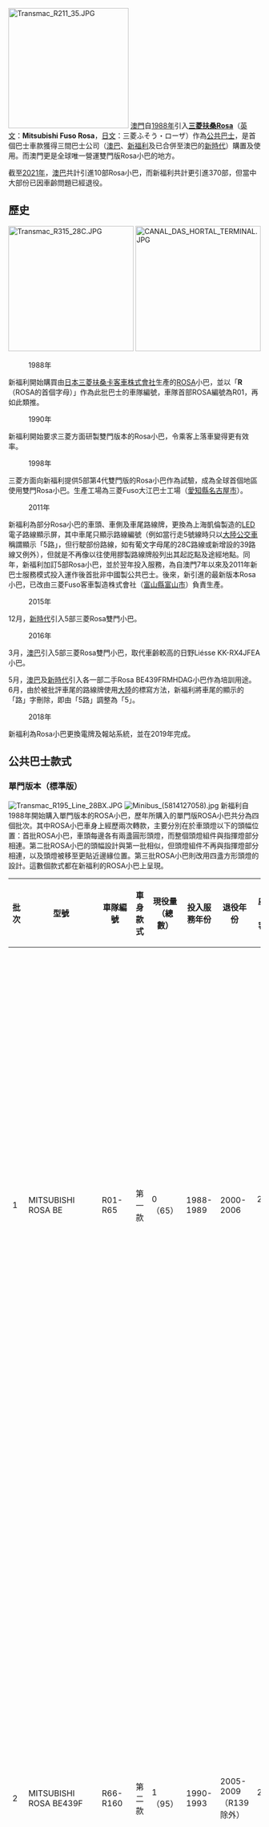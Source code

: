 [[File:Transmac_R211_35.JPG|240px]]
[[澳門|澳門]]自[[1988年|1988年]]引入'''[[三菱扶桑Rosa|三菱扶桑Rosa]]'''（[[英文|英文]]：'''Mitsubishi Fuso Rosa'''，[[日文|日文]]：三菱ふそう・ローザ）作為[[公共巴士|公共巴士]]，是首個巴士車款獲得三間巴士公司（[[澳門公共汽車股份有限公司|澳巴]]、[[澳門新福利公共汽車有限公司|新福利]]及已合併至澳巴的[[澳門新時代公共汽車股份有限公司|新時代]]）購置及使用。而澳門更是全球唯一營運雙門版Rosa小巴的地方。

截至[[2021年|2021年]]，[[澳門公共汽車股份有限公司|澳巴]]共計引進10部Rosa小巴，而新福利共計更引進370部，但當中大部份已因車齡問題已經退役。

==歷史==
[[File:Transmac_R315_28C.JPG|250px]]
[[File:CANAL_DAS_HORTAL_TERMINAL.JPG|250px]]

:1988年
新福利開始購買由[[日本|日本]][[三菱FUSO|三菱扶桑卡客車株式會社]]生產的[[三菱Rosa|ROSA]]小巴，並以「'''R'''（ROSA的首個字母）」作為此批巴士的車隊編號，車隊首部ROSA編號為R01，再如此類推。

:1990年
新福利開始要求三菱方面研製雙門版本的Rosa小巴，令乘客上落車變得更有效率。

:1998年
三菱方面向新福利提供5部第4代雙門版的Rosa小巴作為試驗，成為全球首個地區使用雙門Rosa小巴。生產工場為三菱Fuso大江巴士工場（[[愛知縣|愛知縣]][[名古屋市|名古屋市]]）。

:2011年
新福利為部分Rosa小巴的車頭、車側及車尾路線牌，更換為上海凱倫製造的[[LED|LED]]電子路線顯示屏，其中車尾只顯示路線編號（例如當行走5號線時只以[[中國內地|大陸]][[公共汽車|公交車]]稱謂顯示「5路」，但行駛部份路線，如有葡文字母尾的28C路線或新增設的39路線又例外），但就是不再像以往使用膠製路線牌般列出其起訖點及途經地點。同年，新福利加訂5部Rosa小巴，並於翌年投入服務，為自澳門7年以來及2011年新巴士服務模式投入運作後首批非中國製公共巴士。後來，新引進的最新版本Rosa小巴，已改由三菱Fuso客車製造株式會社（[[富山縣|富山縣]][[富山市|富山市]]）負責生產。

:2015年
12月，[[澳門新時代公共汽車股份有限公司|新時代]]引入5部三菱Rosa雙門小巴。

:2016年
3月，[[澳門公共汽車股份有限公司|澳巴]]引入5部三菱Rosa雙門小巴，取代車齡較高的日野Liésse KK-RX4JFEA小巴。

5月，[[澳門公共汽車股份有限公司|澳巴]]及[[澳門新時代公共汽車股份有限公司|新時代]]引入各一部二手Rosa BE439FRMHDAG小巴作為培訓用途。
6月，由於被批評車尾的路線牌使用[[中國內地|大陸]]的標寫方法，新福利將車尾的顯示的「路」字刪除，即由「5路」調整為「5」。

:2018年
新福利為Rosa小巴更換電牌及報站系統，並在2019年完成。

==公共巴士款式==
===單門版本（標準版）===
[[File:Transmac_R195_Line_28BX.JPG|thumb]]
[[File:Minibus_(5814127058).jpg|thumb]]
新福利自1988年開始購入單門版本的ROSA小巴，歷年所購入的單門版ROSA小巴共分為四個批次。其中ROSA小巴車身上經歷兩次轉款，主要分別在於車頭燈以下的頭幅位置：首批ROSA小巴，車頭每邊各有兩盞圓形頭燈，而整個頭燈組件與指揮燈部分相連。第二批ROSA小巴的頭幅設計與第一批相似，但頭燈組件不再與指揮燈部分相連，以及頭燈被移至更貼近邊緣位置。第三批ROSA小巴則改用四盞方形頭燈的設計。這數個款式都在新福利的ROSA小巴上呈現。
{| border="0" align="{{{1}}}" cellpadding="1px" style="border: 1px solid #999; background-color: #FFFFFF; "
|-align="center" bgcolor="#cccccc"
! 批次
! 型號
! 車隊編號
! 車身款式
! 現役量（總數）
! 投入服務年份
! 退役年份
! 座位數（總載客量）
! 引擎 
! width=60| 波箱
! 備註
|-----
| 1
| MITSUBISHI ROSA BE
| R01-R65
| 第一款
| 0（65）
| 1988-1989
| 2000-2006
| 21（32）
| Mitsubishi 4D31
| Mitsubishi M2S5
|
* 新福利首批Rosa小巴，部分於退役後被拆除牌箱，其中十四部<ref>R02、R03、R11、R16、R17、R23、R27、R29、R30、R34、R35、R37、R40、R58等十四部小巴在2002年至2005年間轉到AA旅遊(前為長安公司)作旅遊巴之用</ref>在2002年10月至2005年1月之間轉到新福利旗下的AA旅遊(前為長安公司)作為旅遊巴之用；R13、R14、R18、R19在2000年3月轉售給科技大學作校巴之用；R31在2004年12月轉售給怡信清潔公司之用。
|-----
| 2
| MITSUBISHI ROSA BE439F
| R66-R160
| 第二款
| 1（95）
| 1990-1993
| 2005-2009（R139除外）
| 22（32）
| Mitsubishi 4D34
| Mitsubishi M2S5
|
* 此批Rosa小巴部分於退役後被拆除牌箱，其中廿八部<ref>R70、R78、R89、R92、R100、R101、R102、R103、R104、R105、R106、R107、R110、R111、R112、R113、R116、R117、R118、R119、R120、R124、R125、R126、R128、R156、R157、R158等廿八部小巴在2005年至2006年間轉到AA旅遊(前為長安公司)作旅遊巴之用</ref>在2005年3月至2006年11月之間轉到新福利旗下的AA旅遊(前為長安公司)作為旅遊巴之用；R71、R130、R133、R135、R136、R154在2006至2008年間轉售紿一新旅遊有限公司。<br>新福利曾改裝R121及R123作為工程車（已於2015年被R257及R260取代），現時僅保留已被改裝之R139作為訓練巴士。
|-----
| 3
| MITSUBISHI ROSA BE439FRMHDAG A/T
| R161-R166
| 第二款
| 0（6）
| 1993-1995
| 2009
| 22（33）
| Mitsubishi 4D34
| AISIN M035A4
|
* R161為自動波ROSA小巴的樣板車，是整批唯一一部早於1993年投入服務。及後自動波成為新福利新購入ROSA的標準設備。
|-----
| 4
| MITSUBISHI ROSA BE439FRMHDAG A/T
| R167-R216
| 第三款
| 0（50）
| 1995-1996
| 2009-2011
| 22（34）
| Mitsubishi 4D34
| AISIN M035A4
|
* 新福利所購買的最後一批單門Rosa小巴，現全數已退役。
|}

===雙門版本===
[[File:Transmac_R220.jpg|thumb]]
[[File:Transmac_R231_35.JPG|thumb]]
[[File:Transmac_R239_28B.JPG|thumb]]
[[File:R246_(5814130688).jpg|thumb]]
[[File:Transmac_R315_28C.JPG|thumb]]
[[File:Transmac_R326_Rt.37.jpg|thumb]]
[[File:Transmac_R331_Rt._9.jpg|thumb]]
[[File:R352_Transmac_16_21-08-2019.jpg|thumb]]
[[File:TCM_1096_28B.jpg|thumb]]
[[File:New_Era_Bus_1091.jpg|thumb]]
[[File:R340_Transmac_17_compartment.jpg|thumb]]
[[File:Transmac_R300_compartment_14-05-2019.jpg|thumb]]
[[File:Transmac_bus_compartment_08-06-2019(7).jpg|thumb]]
新福利自1990年開始要求三菱方面研製雙門版本的ROSA小巴，令乘客上落車變得更有效率。終在1998年，三菱方面向新福利提供5部雙門版的ROSA小巴作為試驗，新福利於是成為全球首家使用雙門版ROSA小巴的巴士公司。新福利旗下的雙門ROSA小巴現時共有105部，款式大致相同，車上設有19座位，連企位最高可載35人。全部車輛都採用[[米芝蓮|米芝蓮]]或[[橫濱橡膠|橫濱橡膠]]生產的內膽式車胎（前後輪尺寸均為7.00R16）。生產工場為三菱扶桑大江巴士工場（[[愛知縣|愛知縣]][[名古屋市|名古屋市]]），但在2011年引進的最新版本車輛已改由三菱扶桑客車製造株式會社（[[富山縣|富山縣]][[富山市|富山市]]）負責生產。

2013年3月20日抵澳的兩輛新版車輛，引擎改用[[菲亞特汽車|快意]]製造的4P10（T6）直列四汽缸DOHC共軌直噴渦輪柴油引擎並配合BLUETEC尿素SCR系統以符合歐盟環保五型標準，波箱同時改為六前速DUONIC半自動加減波箱，車胎也改用205/85R16尺寸之無內膽原子胎，唯因波箱在斜路停車時會被中控電腦強制切換至手動模式，該版本的Rosa在斜路起步時對比採用全自動波箱之舊版顯得吃力。

{| border="0" align="{{{1}}}" cellpadding="1px" style="border: 1px solid #999; background-color: #FFFFFF; "
|-align="center" bgcolor="#cccccc"
! 批次
! 型號
! 車隊編號
! 現役量（總數）
! 投入服務年份
! 退役年份
! 引擎 
! 波箱
! 備註
|-----
| 1
|MITSUBISHI ROSA BE637JRMHDAA A/T
| R217-R221
| 0（5）
| 1998
| 2011.8
| Mitsubishi 4D33直四OHV+Turbo
| AISIN MO35A4
|
* 全球首五部同款車輛。
|-----
| 2
|MITSUBISHI ROSA BE637JRMHDAA A/T
| R222-R241
| 0（20）
| 2000-2001
| 2011.8
| Mitsubishi 4D33直四OHV+Turbo
| AISIN MO35A4
|
* 其中R232-R241採用梗窗設計。
* R226退役後於2018年3月運往香港錦田。
|-----
| 3
|MITSUBISHI ROSA BUS BE639JRMHDAA M/T
| R242-R261
| 2（20）
| 2003.12
| 2014.6
| Mitsubishi 4D33直四OHV+Turbo
| Mitsubishi Fuso MO36S6（初期）<br>Mitsubishi Fuso MO36S5（後期）
|
* 唯一一批配上手動波箱的雙門版ROSA小巴，全數使用上海凱倫橙色電牌。
* 現只餘下被改成工程車之R257及R260繼續服役。
|-----
| 4
|MITSUBISHI ROSA BUS BE639JRMHDAB A/T
| R262-R291
| 9（30）
| 2004.12
| 2009-2021
| Mitsubishi 4D34直四OHV+Turbo
| AISIN MO35A4
|
* R291在2009年6月的交通意外而提早退役。
* R277在2012年10月30日於友誼大馬路發生的致命交通意外而提早退役。
* R289在2017年因天鴿風灾嚴重受損而提早退役。
* 目前只有下列車輛正在服役：<br>R263、R267、R268、R270、R274、R275、R280、R282及R287為非專利包車。
|-----
| 5
|MITSUBISHI ROSA BUS BE639JRMHDAB A/T
| R292-R321
| 19（30）
| 2005.8
| 2017-2021
| Mitsubishi 4D34直四OHV+Turbo
| AISIN MO35A4
|
* R295、R306、R308、R316在2017年8月，因天鴿風災嚴重受損提早退役。
* 全數使用通達電牌及藍斯報站系統。
|-----
| 6
|MITSUBISHI ROSA BUS BE639JRMHDAB A/T
| R322-R326
| 5（5）
| 2012.7
|
| Mitsubishi 4D34直四OHV+Turbo
| AISIN MO35A4
|
* 頭幅設計經過改良。
* R322曾於2017年因天鴿風災受損而停駛。三年後新福利利用其他三菱 Rosa 的部件重新修復該車，並在2021年1月份復出。
* R322使用通達電牌及藍斯報站系統。
* R323-R326車輛使用新款電牌及藍斯報站系統。
|-----
| 7
|MITSUBISHI FUSO ROSA BUS BE641JRMHDAB A/T
| R327-R370
| 44（44）
| 2013-2014
|
| Mitsubishi Fuso (Fiat) 4P10（T6）直四DOHC+Turbo
| Mitsubishi Fuso DUONIC MO38S6 DAT
|
* 頭幅設計經過改良，保留車頭鬼面罩上之ROSA水牌。<br>裝有BLUETEC尿素SCR系統，需加入尿素以符合排放標準。
* R327及R328為樣辦車。
* R331、R365使用通達電牌及藍斯報站系統。
* 其它車輛使用新款電牌及藍斯報站系統。
|-----
| 8
|MITSUBISHI FUSO ROSA BUS BE641JRMHDAB A/T（澳巴版本）
| 1089-1098
| 10（10）
| 2016.5.23（原新時代）／
2016.6.13（澳巴）
|
| Mitsubishi Fuso (Fiat) 4P10（T6）直四DOHC+Turbo
| Mitsubishi Fuso DUONIC MO38S6 DAT
|
* 頭幅設計經過改良，保留車頭鬼面罩上之ROSA水牌。<br>裝有BLUETEC尿素SCR系統，需加入尿素以符合排放標準。
* 1089-1093為新時代購入，1094-1098為澳巴購入。
* 現全屬澳巴，並全數使用通達電牌及海信報站系統。
|}

==特殊用途==
*1995年，為配合行駛[[澳門巴士AP1線|AP1路線]]，R167-R169裝上行李架，車上座位減少3個。現已拆除。
*2004年6月起，為配合行駛[[澳門巴士AP1線|AP1路線]]，R207-R210裝上行李架，車上座位減少3個。現已拆除。
*2005年起，為配合行駛[[澳門巴士AP1線|AP1路線]]及機場直通快線，R130、R132、R133曾裝上行李架，車上座位減少3個。現已拆除。
*2007年5月起，R121、R123用作錢箱車或工程車用途。
*為配合行駛[[澳門巴士AP1線|AP1路線]]，2007年7月至2011年7月期間，R259、R303、R309及R321車上裝有行李架，車上座位減少4個。2011年8月起，全數行李架現已拆除，裝回座位。
*R139已改為D1牌照訓練車，路線牌箱、錢箱及澳門通收費機均已拆除；車頭左邊座位加裝教練專用軚盤及煞車腳踏，並將座椅更換成司機用高背座椅。
*R257及R260在2014年6月停止行駛公共巴士路線後，於2015年3月起改為錢箱或工程車用途。
*R285是新福利首部安裝電子LED頭牌的Rosa巴士。

== 目前使用此車路線 ==
=== 公共巴士 ===
*新福利：'''[[澳門巴士9路線|9]]'''、'''[[澳門巴士15路線|15]]'''、'''[[澳門巴士15T路線|15T]]'''、'''[[澳門巴士16路線|16]]'''、'''[[澳門巴士28C路線|28C]]'''、'''[[澳門巴士37路線|37]]'''、'''[[澳門巴士102X路線|102X]]'''
*澳巴：'''[[澳門巴士36路線|36]]'''、'''[[澳門巴士H2路線|H2]]'''

=== 非營運車輛 ===
* 澳大環校穿梭巴士
* [[臨時提督街市專線巴士|臨時提督街市專線巴士]]

== 曾使用此車路線 ==
* 新巴士服務模式前原新福利路線：'''[[澳門巴士1路線|1]]'''、'''[[澳門巴士2路線|2]]'''、'''[[澳門巴士2短線|2短線]]'''、'''[[澳門巴士2A路線|2A]]'''、'''[[澳門巴士3路線|3]]'''（特見）、'''[[澳門巴士3A路線|3A]]'''、'''5短線'''、'''[[澳門巴士6路線|6]]'''、'''[[澳門巴士7路線|7]]'''、'''7短線'''、'''[[澳門巴士7A路線|7A]]'''、'''[[澳門巴士8路線|8]]'''、'''[[澳門巴士8A路線|8A]]'''、'''[[澳門巴士26路線|26夏季]]'''、'''[[澳門巴士11路線|11]]'''、'''[[澳門巴士21路線|21]]'''、'''[[澳門巴士21A路線|21A]]'''、'''[[澳門巴士27路線|27]]'''、'''[[澳門巴士28A路線|28A]]'''、'''[[澳門巴士28B路線|28B]]'''、'''[[澳門巴士29路線|28BX]]'''、'''33短線'''、'''[[澳門巴士35路線|35]]'''、'''[[澳門巴士36路線|36]]'''、'''[[澳門巴士50路線|50]]'''、'''[[澳門大學免費接駁巴士|99（澳大接駁線）]]'''、'''[[澳門巴士128路線|128]]'''、'''[[澳門巴士MT1旅遊塔路線|MT1]]'''、'''[[澳門巴士MT2路線|MT2]]'''（特見）、'''[[澳門巴士MT3路線|MT3]]'''（特見）、其他特別接駁路線
* 現今新福利營運路線：'''[[澳門巴士1A路線|1A]]'''、'''[[澳門巴士4路線|4]]'''、'''[[澳門巴士5路線|5]]'''、'''[[澳門巴士9A路線|9A]]'''、'''[[澳門巴士17路線|17]]'''、'''[[澳門巴士26路線|26]]'''、'''[[澳門巴士26A路線|26A]]'''、'''[[澳門巴士28C路線|28CX]]'''、'''[[澳門巴士32路線|32]]'''、'''[[澳門巴士33路線|33]]'''、'''[[澳門巴士37T路線|37T]]'''、'''[[澳門巴士34路線|34]]'''、'''[[澳門巴士39路線|39]]'''、'''[[澳門巴士88T路線|88T]]'''、'''[[澳門巴士AP1路線|AP1]]'''、'''[[澳門巴士AP1X路線|AP1X]]'''、'''[[澳門巴士H3路線|H3]]'''、'''撤離行動用車等等'''
* 現今新福利非營運路線：'''澳大環校穿梭巴士、澳大員工巴士、MGM員工巴士、永利員工巴士、港鐵澳門員工巴士、氣象局員工巴士等等'''
* 新時代路線：'''[[澳門巴士8路線|8]]'''、'''[[澳門巴士8A路線|8A]]'''（特見）、'''[[澳門巴士21A路線|21A]]'''（特見）、'''[[澳門巴士28B路線|28B]]'''、'''[[澳門巴士29路線|29]]'''、'''[[澳門巴士30路線|30]]'''（特見）、'''[[澳門巴士35路線|35]]''' （特見）、'''[[澳門巴士36路線|36]]''' （特見）、'''[[澳門巴士H1路線|H1]]'''
* 澳巴路線：'''[[澳門巴士6B路線|6B]]'''、'''[[澳門巴士7路線|7]]'''、'''[[澳門巴士7A路線|7A]]'''
* 澳巴與新時代合併後的澳巴路線：'''[[澳門巴士3X路線|3X]]'''（特見）、'''[[澳門巴士6A路線|6A]]'''（特見）、'''[[澳門巴士8A路線|8A]]'''、'''[[澳門巴士19路線|19]]'''（特見）、'''[[澳門巴士22路線|22]]'''（特見）、'''[[澳門巴士23路線|23]]'''（特見）、'''[[澳門巴士28B路線|28B]]'''、'''[[澳門巴士29路線|29]]'''、'''[[澳門巴士35路線|35]]'''

==澳門境內其他非公共巴士用途==
在澳門，Rosa小巴除公共巴士用途外，亦有多數非公共巴士款式。例如威尼斯人、巴黎人、英皇等賭場使用的[[酒店及娛樂場客運專車|發財巴]]、多數旅行社的旅遊巴也有使用Rosa小巴，部份學校也有使用Rosa小巴作為校車。而街總、菩提、婦聯、扶康會等提供長者日間復康巴士及街坊車服務，所使用的復康巴士均為車尾設有升降台的Rosa小巴。<br>
此外，部份政府部門使用Rosa小巴。其中有消防局專用的救護巴士，並且更有警用版本，作為運送囚犯及移動警務室用途。
<gallery>
File:MM-85-36(Cotai Central Shuttle Bus) Boarder Gate to Cotai Central 22-02-2019.jpg|金沙城發財巴使用ROSA小巴
File:Melv L - MACASR 009 (5168579449).jpg|百利宮發財巴使用ROSA小巴
File:Melv_L_-_MACASR_001_(5166689416).jpg|皇家金堡發財巴使用ROSA小巴
File:MelvL P1130036 (5377264230).jpg|皇都酒店發財巴使用ROSA小巴
File:消防局救護巴士.jpg|消防局ROSA救護小巴
File:Police_buses_(Macau)_01.JPG|治安警察局ROSA小巴
File:Macau_Hotel_Golden_Dragon_Shuttle_Buses_by_GoDragonMO.JPG|部分旅行社使用舊式ROSA小巴
</gallery>

== 重大意外 ==
=== 嚴重事故（涉重大人命傷亡） ===
* 2009年8月2日，一輛'''26'''路線小巴（車隊編號：R236）在駛離[[氹仔|氹仔]][[北安大馬路|北安大馬路]]巴士站時，被一輛從後駛至的賭場巴士撞到尾部，事件中有19人受傷，包括9名旅客和新福利巴士司機，大部分傷勢普通。<ref>{{cite news|publisher=[[澳廣視|澳廣視]]|date=2009年8月2日|title=發財車撞小巴仍有一傷者留院|url=http://www.tdm.com.mo/c_radio/news/index.php?id=102843|accessdate=2009年8月2日|archive-date=2009年8月4日|archive-url=https://web.archive.org/web/20090804055229/http://www.tdm.com.mo/c_radio/news/index.php?id=102843|dead-url=no}}</ref>

*2011年9月27日下午1時許，一輛正行駛'''26'''線往路環方向的小巴（車隊編號：R245），當駛至[[西灣大橋|西灣大橋]]時，疑因司機收掣不及，先撞向左方行車線上一輛故障的貨車，再撞向右方一輛私家車。事件導致巴士上10名乘客、貨車司機以及私家車上1名乘客受傷，意外後西灣大橋往氹仔方向交通受阻達一小時。另外警方被指疏忽，意外發生後只以一般交通意外的訊息向傳媒通報，以致沒有一家傳媒對該宗意外作現場採訪；警方則承諾完善通報機制。<ref>{{cite web|language=zh-hk|url=http://www.imastv.com/news/article.php?id=4717|title=西灣橋3車大串燒12人傷|publisher=澳亞衛視|date=2011-09-27|deadurl=yes|archiveurl=https://web.archive.org/web/20150604111152/http://www.imastv.com/news/article.php?id=4717|archivedate=2015-06-04}}</ref><ref>{{cite web|language=zh-hk|url=http://www.macaodaily.com/html/2011-09/28/content_634152.htm|title=疑落橋煞掣不及乘客飽食驚風散 巴士撞貨車私家車12人傷|publisher=澳門日報|date=2011-09-28|deadurl=yes|archiveurl=https://web.archive.org/web/20111229130851/http://www.macaodaily.com/html/2011-09/28/content_634152.htm|archivedate=2011-12-29}}</ref>

*'''2012年10月30日凌晨，新福利一輛小巴（車隊編號：R277）正駛經友誼大馬路返回車廠，當由置地廣場路口左轉入仙德麗街時，懷疑於入彎時失控，巴士先高速撞爆放置於彎位分隔行車線的多個水馬，再撞向路邊花圃方停下。巴士司機撞爆擋風玻璃並拋出車外數米，頭部嚴重受創，送院後證實傷重不治。<ref>{{cite web|publisher=[[澳廣視|澳廣視]]|date=2012年10月30日|title=友誼大馬路發生致命交通意外|url=http://new.tdm.com.mo/c_news/tv_news.php?id=164610|access-date=2012年10月31日|archive-url=https://web.archive.org/web/20160305060910/http://new.tdm.com.mo/c_news/tv_news.php?id=164610|archive-date=2016年3月5日|dead-url=yes}}</ref><ref>{{cite web|language=zh-hk|url=http://www.macaodaily.com/html/2012-10/30/content_746251.htm|title=小巴撞壆司機拋車外亡|publisher=澳門日報|date=2012-10-30|deadurl=yes|archiveurl=https://web.archive.org/web/20121102191618/http://www.macaodaily.com/html/2012-10/30/content_746251.htm|archivedate=2012-11-02}}</ref>'''

* 2017年8月19日下午2時，一輛新福利巴士[[澳門巴士17路線|17路線巴士]]在駛至[[雅廉訪大馬路|雅廉訪大馬路]]與[[連勝馬路|連勝馬路]]交界時，懷疑巴士機件故障，巴士撞向兩輛私家車及兩輛電單車才停下，導致兩人受傷。<ref>{{cite news|publisher=[[澳門日報|澳門日報]]|date=2017年8月20日|title=雅廉訪五車串燒二傷|url=http://www.macaodaily.com/html/2017-08/20/content_1201746.htm|access-date=2017年8月20日|archive-url=https://web.archive.org/web/20170820075103/http://www.macaodaily.com/html/2017-08/20/content_1201746.htm|archive-date=2017年8月20日|dead-url=yes}}</ref>

*2020年1月3日上午10時，一部用作旅遊巴士的Rosa小巴於[[友誼大橋|友誼大橋]]撞及一部隸屬[[澳門威尼斯人|澳門威尼斯人]]的宇通天然氣大巴，及後小巴因電線短路及油管漏油而起火燃燒，波及被撞的宇通大巴，最後兩車被燒剩鐵架，1名司機受輕傷。<ref>{{cite web|publisher=[[力報|力報]]|date=2020年1月3日|title=有片！目擊者：前車疑故障後車收掣不及 兩巴大橋相撞起火女司機輕傷送院|url=https://www.exmoo.com/article/137045.html|access-date=2020年11月28日|archive-date=2020年12月7日|archive-url=https://web.archive.org/web/20201207051922/https://www.exmoo.com/article/137045.html|dead-url=no}}</ref>

=== 輕微事故 ===
*2009年8月17日中午12時許，一輛正行駛'''7'''路線的三菱ROSA雙門巴士接載着數名乘客，行經連勝馬路竹林寺附近時，車頂突然傳來一聲巨響，嚇煞乘客，司機於是停車了解情況，發現地上有兩小塊石屎，遂將石屎拾起放到車上。未幾一名裝修工人從對面大廈走出，有人聲稱在一住宅單位裝修，外牆石屎突然剝落，幸事件無人受傷，警員接報到場處理。<ref>{{cite news|publisher=[[澳門日報|澳門日報]]|date=2009年8月19日|title=巴士遭天降石屎擊中|url=http://www.macaodaily.com/html/2009-08/18/content_355186.htm|deadurl=yes|archiveurl=https://web.archive.org/web/20100123172643/http://www.macaodaily.com/html/2009-08/18/content_355186.htm|archivedate=2010年1月23日}}</ref>

*2012年1月13日晚上，一輛正行駛'''28C'''線往關閘方向的小巴（車隊編號：R307），當沿中心街一直駛至看台街，一輛的士從看台街駛出時懷疑沒有讓巴士先行，巴士收掣不及先撞向的士右邊車身，再衝上行人路，掃毀數個鐵欄後再撞及一幢大廈的騎樓柱方停下。肇事巴士車頭嚴重撞毀，的士車頭右邊亦損毀。意外導致巴士上4名乘客不適送院。<ref>{{cite web|language=zh-hk|url=http://www.macaodaily.com/html/2012-01/14/content_664688.htm|title=與的士相撞 四乘客不適送院 巴士直衝行人道撞牆|publisher=澳門日報|date=2012-01-14|deadurl=yes|archiveurl=https://web.archive.org/web/20120117004437/http://www.macaodaily.com/html/2012-01/14/content_664688.htm|archivedate=2012-01-17}}</ref>

*2012年8月15日凌晨，新福利一輛小巴（車隊編號：R290）正沿[[連勝馬路|連勝馬路]]往[[高士德|高士德]]方向行駛，期間突然被一輛私家車攔腰相撞，巴士被撞後失控衝前，撞毀5輛停泊在路邊的私家車及約10輛電單車方停下。肇事巴士左邊車頭嚴重損毀，車上三名乘客受輕傷，肇事私家車懷疑於路口沒有讓先引發意外。<ref>{{cite news|publisher=[[澳廣視|澳廣視]]|date=2012年8月15日|title=巴士被撞失控後橫掃一條街車輛|url=http://new.tdm.com.mo/c_news/tv_news.php?id=158034|access-date=2012年9月28日|archive-url=https://web.archive.org/web/20160305063624/http://new.tdm.com.mo/c_news/tv_news.php?id=158034|archive-date=2016年3月5日|dead-url=yes}}</ref>

*2012年10月28日凌晨，一輛新福利工程小巴（前R121）正拖著一輛故障的中巴（車隊編號：K77）駛經[[塔石廣場|塔石廣場]]返回青洲車廠。當駛進地下行車隧道時，懷疑工程車意外脫鈎，無人駕駛的巴士於是向前俯衝，先撞及工程車車尾，將工程車推向牆邊，再向前衝數十米，車尾在上斜彎位撞破隧道消防喉管始停下，水柱從破口噴出，造成隧道輕微水浸。肇事中巴右邊車尾損毀，幸事件中無人受傷，受水浸影響，隧道右邊行車線一度封閉超過十二小時。<ref>{{cite news|language=zh-hk|url=http://www.macaodaily.com/html/2012-10/29/content_745952.htm|title=壞巴撞爆隧道喉水浸|publisher=澳門日報|date=2012-10-29|deadurl=yes|archiveurl=https://web.archive.org/web/20121101000930/http://macaodaily.com/html/2012-10/29/content_745952.htm|archivedate=2012-11-01}}</ref>

==參考資料==
{{reflist}}

==相關條目==
*[[澳門新福利公共汽車有限公司|澳門新福利公共汽車有限公司]]
*[[澳門公共汽車有限公司|澳門公共汽車有限公司]]
*[[澳門巴士|澳門巴士]]
*[[三菱扶桑Rosa|三菱扶桑Rosa]]

[[Category:澳門巴士|Category:澳門巴士]]